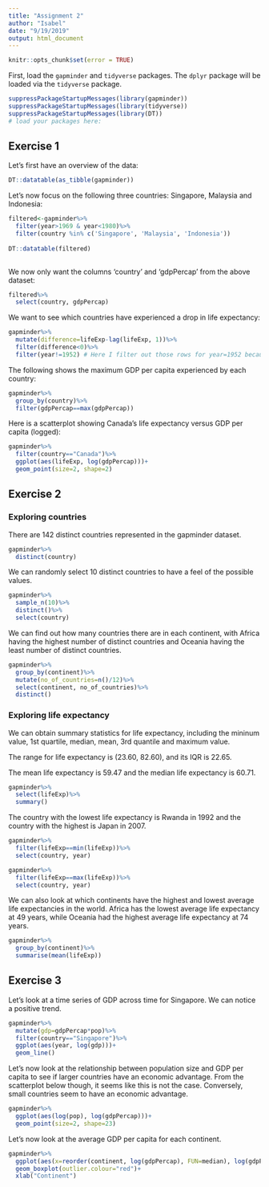 ```yaml
---
title: "Assignment 2"
author: "Isabel"
date: "9/19/2019"
output: html_document
---
```


<!---The following chunk allows errors when knitting--->

```r
knitr::opts_chunk$set(error = TRUE)
```

First, load the `gapminder` and `tidyverse` packages. The `dplyr` package will be loaded via the `tidyverse` package. 

```r
suppressPackageStartupMessages(library(gapminder))
suppressPackageStartupMessages(library(tidyverse))
suppressPackageStartupMessages(library(DT))
# load your packages here:

```

## Exercise 1

Let's first have an overview of the data:

```r
DT::datatable(as_tibble(gapminder))
```

Let's now focus on the following three countries: Singapore, Malaysia and Indonesia:

```r
filtered<-gapminder%>%
  filter(year>1969 & year<1980)%>%
  filter(country %in% c('Singapore', 'Malaysia', 'Indonesia'))
  
DT::datatable(filtered)
  
```

We now only want the columns 'country' and 'gdpPercap' from the above dataset: 

```r

filtered%>%
  select(country, gdpPercap)

```

We want to see which countries have experienced a drop in life expectancy: 

```r
gapminder%>%
  mutate(difference=lifeExp-lag(lifeExp, 1))%>%
  filter(difference<0)%>%
  filter(year!=1952) # Here I filter out those rows for year=1952 because these do not capture the difference in life expectancy for the same country. 

```

The following shows the maximum GDP per capita experienced by each country:

```r
gapminder%>%
  group_by(country)%>%
  filter(gdpPercap==max(gdpPercap))
```

Here is a scatterplot showing Canada's life expectancy versus GDP per capita (logged):

```r
gapminder%>%
  filter(country=="Canada")%>%
  ggplot(aes(lifeExp, log(gdpPercap)))+
  geom_point(size=2, shape=2)
```

## Exercise 2

### Exploring countries 

There are 142 distinct countries represented in the gapminder dataset. 
```r
gapminder%>%
  distinct(country)
```

We can randomly select 10 distinct countries to have a feel of the possible values.

```r
gapminder%>%
  sample_n(10)%>%
  distinct()%>%
  select(country)
```


We can find out how many countries there are in each continent, with Africa having the highest number of distinct countries and Oceania having the least number of distinct countries.
```r
gapminder%>%
  group_by(continent)%>%
  mutate(no_of_countries=n()/12)%>%
  select(continent, no_of_countries)%>%
  distinct()
```


### Exploring life expectancy

We can obtain summary statistics for life expectancy, including the mininum value, 1st quartile, median, mean, 3rd quantile and maximum value.

The range for life expectancy is (23.60, 82.60), and its IQR is 22.65.

The mean life expectancy is 59.47 and the median life expectancy is 60.71.

```r
gapminder%>%
  select(lifeExp)%>%
  summary()

```

The country with the lowest life expectancy is Rwanda in 1992 and the country with the highest is Japan in 2007. 

```r
gapminder%>%
  filter(lifeExp==min(lifeExp))%>%
  select(country, year)

gapminder%>%
  filter(lifeExp==max(lifeExp))%>%
  select(country, year)
```

We can also look at which continents have the highest and lowest average life expectancies in the world. Africa has the lowest average life expectancy at 49 years, while Oceania had the highest average life expectancy at 74 years. 

```r
gapminder%>%
  group_by(continent)%>%
  summarise(mean(lifeExp))
```

## Exercise 3

Let's look at a time series of GDP across time for Singapore. We can notice a positive trend. 

```r
gapminder%>%
  mutate(gdp=gdpPercap*pop)%>%
  filter(country=="Singapore")%>%
  ggplot(aes(year, log(gdp)))+
  geom_line()


```

Let's now look at the relationship between population size and GDP per capita to see if larger countries have an economic advantage. From the scatterplot below though, it seems like this is not the case. Conversely, small countries seem to have an economic advantage.

```r
gapminder%>%
  ggplot(aes(log(pop), log(gdpPercap)))+
  geom_point(size=2, shape=23)
```

Let's now look at the average GDP per capita for each continent.

```r
gapminder%>%
  ggplot(aes(x=reorder(continent, log(gdpPercap), FUN=median), log(gdpPercap)))+
  geom_boxplot(outlier.colour="red")+
  xlab("Continent")
  
```

